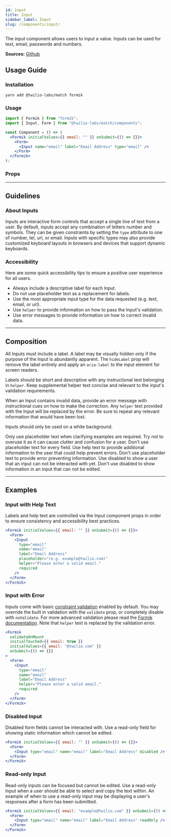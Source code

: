 ```yaml
---
id: input
title: Input
sidebar_label: Input
slug: /components/input/
---
```



The input component allows users to input a value. Inputs can be used for text, email, passwords and numbers.

**Sources:** [Github](https://github.com/twilio-labs/match/tree/main/packages/match-components/src/input)

## Usage Guide

### Installation

```shell
yarn add @twilio-labs/match formik
```

### Usage

```jsx
import { Formik } from "formik";
import { Input, Form } from "@twilio-labs/match/components";

const Component = () => (
  <Formik initialValues={{ email: "" }} onSubmit={() => {}}>
    <Form>
      <Input name="email" label="Email Address" type="email" />
    </Form>
  </Formik>
);
```

### Props

<Props of="Input" />

---

## Guidelines

### About Inputs

Inputs are interactive form controls that accept a single line of text from a user. By default, inputs accept any combination of letters number and symbols. They can be given constraints by setting the `type` attribute to one of number, tel, url, or email. Inputs with specific types may also provide customized keyboard layouts in browsers and devices that support dynamic keyboards.

### Accessibility

Here are some quick accessibility tips to ensure a positive user experience for all users.

- Always include a descriptive label for each Input.
- Do not use placeholder text as a replacement for labels.
- Use the most appropriate input type for the data requested (e.g. text, email, or url).
- Use `helper` to provide information on how to pass the Input's validation.
- Use error messages to provide information on how to correct invalid data.

---

## Composition

All Inputs must include a label. A label may be visually hidden only if the purpose of the Input is abundantly apparent. The `hideLabel` prop will remove the label entirely and apply an `aria-label` to the input element for screen readers.

Labels should be short and descriptive with any instructional text belonging in `helper`. Keep supplemental helper text concise and relevant to the input's validation requirements.

When an Input contains invalid data, provide an error message with instructional cues on how to make the correction. Any `helper` text provided with the Input will be replaced by the error. Be sure to repeat any relevant information that would have been lost.

Inputs should only be used on a white background.

<VirtueCrime>
  <Virtue>
    Only use placeholder text when clarifying examples are required. Try not to
    overuse it as it can cause clutter and confusion for a user.
  </Virtue>
  <Crime>Don't use placeholder text for every field.</Crime>
  <Virtue>
    Use help text to provide additional information to the user that could help
    prevent errors.
  </Virtue>
  <Crime>
    Don't use placeholder text to provide error preventing information.
  </Crime>
  <Virtue>
    Use disabled to show a user that an input can not be interacted with yet.
  </Virtue>
  <Crime>
    Don't use disabled to show information in an input that can not be edited.
  </Crime>
</VirtueCrime>

---

## Examples

<ThemeSwitcher />

### Input with Help Text

Labels and help text are controlled via the Input component props in order to ensure consistency and accessibility best practices.

```jsx live
<Formik initialValues={{ email: "" }} onSubmit={() => {}}>
  <Form>
    <Input
      type="email"
      name="email"
      label="Email Address"
      placeholder="(e.g. example@twilio.com)"
      helper="Please enter a valid email."
      required
    />
  </Form>
</Formik>
```

### Input with Error

Inputs come with basic [constraint validation](https://developer.mozilla.org/en-US/docs/Web/Guide/HTML/HTML5/Constraint_validation) enabled by default. You may override the built in validation with the `validate` prop, or completely disable with `noValidate`. For more advanced validation please read the [Formik documentation](https://formik.org/docs/guides/validation). Note that `helper` text is replaced by the validation error.

```jsx live
<Formik
  validateOnMount
  initialTouched={{ email: true }}
  initialValues={{ email: "@twilio.com" }}
  onSubmit={() => {}}
>
  <Form>
    <Input
      type="email"
      name="email"
      label="Email Address"
      helper="Please enter a valid email."
      required
    />
  </Form>
</Formik>
```

### Disabled Input

Disabled form fields cannot be interacted with. Use a read-only field for showing static information which cannot be edited.

```jsx live
<Formik initialValues={{ email: "" }} onSubmit={() => {}}>
  <Form>
    <Input type="email" name="email" label="Email Address" disabled />
  </Form>
</Formik>
```

### Read-only Input

Read-only inputs can be focused but cannot be edited. Use a read-only Input when a user should be able to select and copy the text within. An example of when to use a read-only input may be displaying a user's responses after a form has been submitted.

```jsx live
<Formik initialValues={{ email: "example@twilio.com" }} onSubmit={() => {}}>
  <Form>
    <Input type="email" name="email" label="Email Address" readOnly />
  </Form>
</Formik>
```
